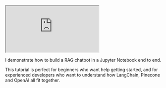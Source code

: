 







<iframe 
  className="youtube-video"
  src="https://www.youtube.com/embed/Bxj4btI3TzY" 
  title="YouTube video player" 
  allow="fullscreen;">
</iframe>
 
I demonstrate how to build a RAG chatbot in a Jupyter Notebook end to end. 

This tutorial is perfect for beginners who want help getting started, and for experienced developers who want to understand how LangChain, Pinecone and OpenAI 
all fit together.
